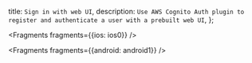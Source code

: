   title: `Sign in with web UI`,
  description: `Use AWS Cognito Auth plugin to register and authenticate a user with a prebuilt web UI`,
};


<Fragments fragments={{ios: ios0}} />


<Fragments fragments={{android: android1}} />